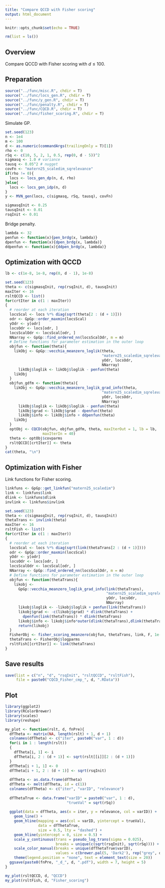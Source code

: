 ```yaml
---
title: "Compare QCCD with Fisher scoring"
output: html_document
---
```


```r
knitr::opts_chunk$set(echo = TRUE)
```

```r
rm(list = ls())
```

## Overview

Compare QCCD with Fisher scoring with $d \le 100$.

## Preparation

```r
source("../func/misc.R", chdir = T)
source("../func/locs_gen.R", chdir = T)
source("../func/y_gen.R", chdir = T)
source("../func/penalty.R", chdir = T)
source("../func/CQCD.R", chdir = T)
source("../func/fisher_scoring.R", chdir = T)
```

Simulate GP.
```r
set.seed(123)
n <- 1e4
m <- 100
d <- as.numeric(commandArgs(trailingOnly = T)[1])
rho <- 0
rSq <- c(10, 5, 2, 1, 0.5, rep(0, d - 5))^2
sigmasq <- 1.0 # variance
tausq <- 0.05^2 # nugget
covFn <- "matern25_scaledim_sqrelevance"
if(rho != 0){
  locs <- locs_gen_dp(n, d, rho)
}else{
  locs <- locs_gen_idp(n, d)
}
y <- MVN_gen(locs, c(sigmasq, rSq, tausq), covFn)
```

```r
sigmasqInit <- 0.25
tausqInit <- 0.01
rsqInit <- 0.01
```

Bridge penalty.
```r
lambda <- 32
penfun <- function(x){pen_brdg(x, lambda)}
dpenfun <- function(x){dpen_brdg(x, lambda)} 
ddpenfun <- function(x){ddpen_brdg(x, lambda)} 
```

## Optimization with QCCD

```r
lb <- c(1e-8, 1e-8, rep(0, d - 1), 1e-8)
```

```r
set.seed(123)
theta <- c(sigmasqInit, rep(rsqInit, d), tausqInit)
maxIter <- 16
rsltQCCD <- list()
for(crtIter in c(1 : maxIter))
{
  # reorder at each iteration
  locsScal <- locs %*% diag(sqrt(theta[2 : (d + 1)]))
  odr <- GpGp::order_maxmin(locsScal)
  yOdr <- y[odr]
  locsOdr <- locs[odr, ]
  locsScalOdr <- locsScal[odr, ]
  NNarray <- GpGp::find_ordered_nn(locsScalOdr, m = m)
  # Define functions for parameter estimation in the outer loop
  objfun <- function(theta){
    likObj <- GpGp::vecchia_meanzero_loglik(theta, 
                                            "matern25_scaledim_sqrelevance",
                                            yOdr, locsOdr, 
                                            NNarray) 
      likObj$loglik <- likObj$loglik - penfun(theta)
    likObj
  }
  objfun_gdfm <- function(theta){
    likObj <- GpGp::vecchia_meanzero_loglik_grad_info(theta, 
                                            "matern25_scaledim_sqrelevance",
                                            yOdr, locsOdr, 
                                            NNarray) 
      likObj$loglik <- likObj$loglik - penfun(theta)
      likObj$grad <- likObj$grad - dpenfun(theta)
      likObj$info <- likObj$info + ddpenfun(theta)
    likObj
  }
  optObj <- CQCD(objfun, objfun_gdfm, theta, maxIterOut = 1, lb = lb,
                 maxIterIn = 40)
  theta <- optObj$covparms
  rsltQCCD[[crtIter]] <- theta
}
cat(theta, "\n")
```

## Optimization with Fisher

Link functions for Fisher scoring.
```r
linkfuns <- GpGp::get_linkfun("matern25_scaledim")
link <- linkfuns$link
dlink <- linkfuns$dlink
invlink <- linkfuns$invlink
```

```r
set.seed(123)
theta <- c(sigmasqInit, rep(rsqInit, d), tausqInit)
thetaTrans <- invlink(theta)
maxIter <- 16
rsltFish <- list()
for(crtIter in c(1 : maxIter))
{
  # reorder at each iteration
  locsScal <- locs %*% diag(sqrt(link(thetaTrans[2 : (d + 1)])))
  odr <- GpGp::order_maxmin(locsScal)
  yOdr <- y[odr]
  locsOdr <- locs[odr, ]
  locsScalOdr <- locsScal[odr, ]
  NNarray <- GpGp::find_ordered_nn(locsScalOdr, m = m)
  # Define functions for parameter estimation in the outer loop
  objfun <- function(thetaTrans){
    likobj <- 
      GpGp::vecchia_meanzero_loglik_grad_info(link(thetaTrans), 
                                              "matern25_scaledim_sqrelevance",
                                              yOdr, locsOdr, 
                                              NNarray)
      likobj$loglik <- -likobj$loglik + penfun(link(thetaTrans))
      likobj$grad <- -c(likobj$grad) * dlink(thetaTrans) + 
        dpenfun(link(thetaTrans)) * dlink(thetaTrans)
      likobj$info <- likobj$info*outer(dlink(thetaTrans),dlink(thetaTrans))
      return(likobj)
  }
  FisherObj <- fisher_scoring_meanzero(objfun, thetaTrans, link, F, 1e-4, 1)
  thetaTrans <- FisherObj$logparms
  rsltFish[[crtIter]] <- link(thetaTrans)
}
```

## Save results
```r
save(list = c("n", "d", "rsqInit", "rsltQCCD", "rsltFish"), 
     file = paste0("CQCD_Fisher_cmp_", d, ".RData"))
```

## Plot 

```r
library(ggplot2)
library(RColorBrewer)
library(scales)
library(reshape)

my_plot <- function(rslt, d, fnPre){
  dfTheta <- matrix(NA, length(rslt) + 1, d + 1)
  colnames(dfTheta) <- c("iter", paste0("var", 1 : d))
  for(i in 1 : length(rslt))
  {
    dfTheta[i, 1] <- i
    dfTheta[i, 2 : (d + 1)] <- sqrt(rslt[[i]][2 : (d + 1)]) 
  }
  dfTheta[i + 1, 1] <- 0
  dfTheta[i + 1, 2 : (d + 1)] <- sqrt(rsqInit)
  
  dfTheta <- as.data.frame(dfTheta)
  dfTheta <- melt(dfTheta, id = c(1))
  colnames(dfTheta) <- c("iter", "varID", "relevance")
  
  dfThetaTrue <- data.frame("varID" = paste0("var", 1 : d), 
                            "trueVal" = sqrt(rSq))
  
  ggplot(data = dfTheta, aes(x = iter, y = relevance, col = varID)) +
    geom_line() +
    geom_hline(mapping = aes(col = varID, yintercept = trueVal), 
               data = dfThetaTrue,
               size = 0.5, lty = "dashed") + 
    geom_hline(yintercept = 0, size = 0.5) + 
    scale_y_continuous(trans = pseudo_log_trans(sigma = 0.025),
                       breaks = unique(c(sqrt(rsqInit), sqrt(rSq)))) +
    scale_color_manual(breaks = unique(dfThetaTrue$varID),
                       values = c(brewer.pal(5, 'Dark2'), rep("grey", d - 5))) +
    theme(legend.position = "none", text = element_text(size = 20))
  ggsave(paste0(fnPre, "_d_", d, ".pdf"), width = 7, height = 5)
}

my_plot(rsltQCCD, d, "QCCD")
my_plot(rsltFish, d, "Fisher_scoring")
```
